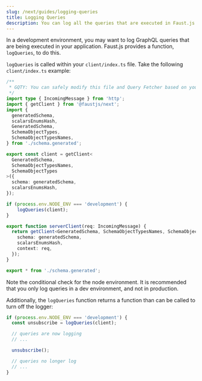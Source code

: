 ```yaml
---
slug: /next/guides/logging-queries
title: Logging Queries
description: You can log all the queries that are executed in Faust.js
---
```


In a development environment, you may want to log GraphQL queries that are being executed in your application. Faust.js provides a function, `logQueries`, to do this.

`logQueries` is called within your `client/index.ts` file. Take the following `client/index.ts` example:

```ts title="client/index.ts" {23-25}
/**
 * GQTY: You can safely modify this file and Query Fetcher based on your needs
 */
import type { IncomingMessage } from 'http';
import { getClient } from '@faustjs/next';
import {
  generatedSchema,
  scalarsEnumsHash,
  GeneratedSchema,
  SchemaObjectTypes,
  SchemaObjectTypesNames,
} from './schema.generated';

export const client = getClient<
  GeneratedSchema,
  SchemaObjectTypesNames,
  SchemaObjectTypes
>({
  schema: generatedSchema,
  scalarsEnumsHash,
});

if (process.env.NODE_ENV === 'development') {
    logQueries(client);
}

export function serverClient(req: IncomingMessage) {
  return getClient<GeneratedSchema, SchemaObjectTypesNames, SchemaObjectTypes>({
    schema: generatedSchema,
    scalarsEnumsHash,
    context: req,
  });
}

export * from './schema.generated';
```

Note the conditional check for the node environment. It is recommended that you only log queries in a dev environment, and not in production.

Additionally, the `logQueries` function returns a function than can be called to turn off the logger:

```ts
if (process.env.NODE_ENV === 'development') {
  const unsubscribe = logQueries(client);

  // queries are now logging
  // ...

  unsubscribe();

  // queries no longer log
  // ...
}
```
